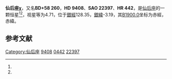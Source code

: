 {{Starbox begin
| name = 仙后座χ
}}
{{Starbox observe
| epoch = [[J2000.0|J2000.0]]
| constell = [[仙后座|仙后座]]<ref name=SIMBAD>{{cite web
 | url=http://simbad.u-strasbg.fr/simbad/sim-id?Ident=HR+442
 | title=Pulsating variable Star
 | publisher=Centre de Données astronomiques de Strasbourg
 | work=SIMBAD
 | accessdate=2012-07-13
 | archive-date=2019-07-13
 | archive-url=https://web.archive.org/web/20190713002600/http://simbad.u-strasbg.fr/simbad/sim-id?Ident=HR+442
 | dead-url=no
 }}</ref><ref name=DATA>{{cite web
 | url=http://vizier.u-strasbg.fr/viz-bin/VizieR-5?-out.add=.&-source=5050&-corr=PK=HR&-out.max=9999&HR=442
 | title=VizieR Detailed Page
 | accessdate=2012-07-13
 | archive-date=2016-03-04
 | archive-url=https://web.archive.org/web/20160304142103/http://vizier.u-strasbg.fr/viz-bin/VizieR-5?-out.add=.&-source=5050&-corr=PK=HR&-out.max=9999&HR=442
 | dead-url=no
 }}</ref>
| 星官 = 
| ra = {{RA|1|33|55.9}}<ref name=SIMBAD /><ref name=DATA />
| dec = {{DEC|+59|13|55}}<ref name=SIMBAD /><ref name=DATA />
| appmag_v = 4.71<ref name=SIMBAD /><ref name=DATA />
}}
{{Starbox character
| class = G9IIIb<ref name=SIMBAD /><ref name=DATA />
| b-v = 1<ref name=SIMBAD /><ref name=DATA />
| u-b = 0.76<ref name=SIMBAD /><ref name=DATA />
| r-i = 0.53<ref name=SIMBAD /><ref name=DATA />
| variable = 
}}
{{Starbox astrometry
| radial_v = 0.76
| prop_mo_ra = 6
| parallax = 0.021
| p_error = 
}}
{{Starbox catalog
| names =BD+58 260，[[SAO星表|SAO]] 22397，[[HD星表|HD]] 9408，[[HR星表|HR]] 442}}
{{Starbox reference |Simbad=HR+442}}
{{Starbox end}}

'''仙后座χ'''，又名'''BD+58 260'''，'''HD 9408'''、'''SAO 22397'''、'''HR 442'''，是[[仙后座|仙后座]]的一颗恒星<ref name=SIMBAD /><ref name=DATA />，视星等为4.71，位于[[銀道座標系|銀經]]128.35，[[銀道座標系|銀緯]]-3.19，其[[B1900.0|B1900.0]]坐标为赤經{{RA|1|27|23.4}}，赤緯{{DEC|+58|-3.19|8}}。

== 参考文献 ==
{{reflist}}

{{star-stub}}

{{仙后座恒星}}
{{星官|阁道|6|5}}
[[Category:仙后座|Category:仙后座]]
[[Category:HD和HDE天體|9408]]
[[Category:HR天體|0442]]
[[Category:SAO天體|22397]]